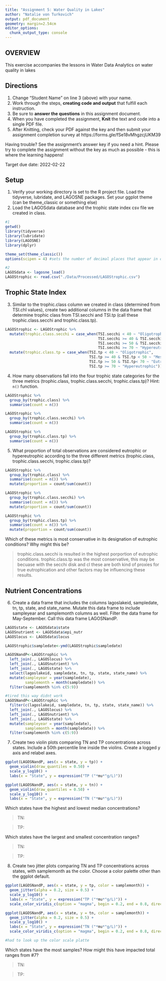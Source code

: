 ```yaml
---
title: "Assignment 5: Water Quality in Lakes"
author: "Natalie von Turkovich"
output: pdf_document
geometry: margin=2.54cm
editor_options: 
  chunk_output_type: console
---
```


## OVERVIEW

This exercise accompanies the lessons in Water Data Analytics on water quality in lakes

## Directions
1. Change "Student Name" on line 3 (above) with your name.
2. Work through the steps, **creating code and output** that fulfill each instruction.
3. Be sure to **answer the questions** in this assignment document.
4. When you have completed the assignment, **Knit** the text and code into a single PDF file.
5. After Knitting, check your PDF against the key and then submit your assignment completion survey at https://forms.gle/fSe18vMhgzcjUKM39

Having trouble? See the assignment's answer key if you need a hint. Please try to complete the assignment without the key as much as possible - this is where the learning happens!

Target due date: 2022-02-22

## Setup

1. Verify your working directory is set to the R project file. Load the tidyverse, lubridate, and LAGOSNE packages. Set your ggplot theme (can be theme_classic or something else)
2. Load the LAGOSdata database and the trophic state index csv file we created in class.

```r
#1
getwd()
library(tidyverse)
library(lubridate)
library(LAGOSNE)
library(dplyr)

theme_set(theme_classic())
options(scipen = 4) #sets the number of decimal places that appear in output

#2
LAGOSdata <- lagosne_load()
LAGOStrophic <- read.csv("./Data/Processed/LAGOStrophic.csv")

```

## Trophic State Index

3. Similar to the trophic.class column we created in class (determined from TSI.chl values), create two additional columns in the data frame that determine trophic class from TSI.secchi and TSI.tp (call these trophic.class.secchi and trophic.class.tp). 

```r
LAGOStrophic <- LAGOStrophic %>%
  mutate(trophic.class.secchi = case_when(TSI.secchi < 40 ~ "Oligotrophic",
                                          TSI.secchi >= 40 & TSI.secchi < 50 ~ "Mesotrophic",
                                          TSI.secchi >= 50 & TSI.secchi< 70 ~ "Eutrophic",
                                          TSI.secchi >= 70 ~ "Hypereutrophic")) %>% 
  mutate(trophic.class.tp = case_when(TSI.tp < 40 ~ "Oligotrophic",
                                      TSI.tp >= 40 & TSI.tp < 50 ~ "Mesotrophic",
                                      TSI.tp >= 50 & TSI.tp< 70 ~ "Eutrophic",
                                      TSI.tp >= 70 ~ "Hypereutrophic"))

```


4. How many observations fall into the four trophic state categories for the three metrics (trophic.class, trophic.class.secchi, trophic.class.tp)? Hint: `n()` function.

```r
LAGOStrophic %>%
  group_by(trophic.class) %>%
  summarise(count = n())

LAGOStrophic %>%
  group_by(trophic.class.secchi) %>%
  summarise(count = n())

LAGOStrophic %>%
  group_by(trophic.class.tp) %>%
  summarise(count = n())

```

5. What proportion of total observations are considered eutrophic or hypereutrophic according to the three different metrics (trophic.class, trophic.class.secchi, trophic.class.tp)?

```r
LAGOStrophic %>%
  group_by(trophic.class) %>%
  summarise(count = n()) %>%
  mutate(proportion = count/sum(count))

LAGOStrophic %>%
  group_by(trophic.class.secchi) %>%
  summarise(count = n()) %>%
  mutate(proportion = count/sum(count))

LAGOStrophic %>%
  group_by(trophic.class.tp) %>%
  summarise(count = n()) %>%
  mutate(proportion = count/sum(count))
```

Which of these metrics is most conservative in its designation of eutrophic conditions? Why might this be?

> trophic.class.secchi is resulted in the highest porportion of eutrophic conditions. trophic.class.tp was the most conservative, this may be becuase with the secchi disk and cl these are both kind of proxies for true eutrophication and other factors may be influencing these results. 


## Nutrient Concentrations

6. Create a data frame that includes the columns lagoslakeid, sampledate, tn, tp, state, and state_name. Mutate this data frame to include sampleyear and samplemonth columns as well. Filter the data frame for May-September. Call this data frame LAGOSNandP. 

```r
LAGOSstate <- LAGOSdata$state
LAGOSnutrient <- LAGOSdata$epi_nutr
LAGOSlocus <- LAGOSdata$locus

LAGOStrophic$sampledate<-ymd(LAGOStrophic$sampledate)

LAGOSNandP<-LAGOStrophic %>% 
  left_join(., LAGOSlocus) %>%
  left_join(., LAGOSnutrient) %>%
  left_join(., LAGOSstate) %>%
  select(lagoslakeid, sampledate, tn, tp, state, state_name) %>%
  mutate(sampleyear = year(sampledate),
         samplemonth = month(sampledate)) %>%
  filter(samplemonth %in% c(5:9))
```


```r
#tired this way didnt work
LAGOSNandP<-LAGOStrophic %>% 
  filter(c(lagoslakeid, sampledate, tn, tp, state, state_name)) %>%
  left_join(., LAGOSlocus) %>%
  left_join(., LAGOSnutrient) %>%
  left_join(., LAGOSstate) %>%
  mutate(sampleyear = year(sampledate),
         samplemonth = month(sampledate)) %>%
  filter(samplemonth %in% c(5:9))

```

7. Create two violin plots comparing TN and TP concentrations across states. Include a 50th percentile line inside the violins. Create a logged y axis and relabel axes.
```r
ggplot(LAGOSNandP, aes(x = state, y = tp)) +
  geom_violin(draw_quantiles = 0.50) +
  scale_y_log10() +
  labs(x = "State", y = expression("TP ("*mu*"g/L)"))

ggplot(LAGOSNandP, aes(x = state, y = tn)) +
  geom_violin(draw_quantiles = 0.50) +
  scale_y_log10() +
  labs(x = "State", y = expression("TN ("*mu*"g/L)"))
```

Which states have the highest and lowest median concentrations?

> TN:

> TP:

Which states have the largest and smallest concentration ranges?

> TN: 

> TP: 

8. Create two jitter plots comparing TN and TP concentrations across states, with samplemonth as the color. Choose a color palette other than the ggplot default.

```r
ggplot(LAGOSNandP, aes(x = state, y = tp, color = samplemonth)) +
  geom_jitter(alpha = 0.2, size = 0.5) +
  scale_y_log10() +
  labs(x = "State", y = expression("TP ("*mu*"g/L)")) +
  scale_color_viridis_c(option = "magma", begin = 0.2, end = 0.8, direction = -1)

ggplot(LAGOSNandP, aes(x = state, y = tn, color = samplemonth)) +
  geom_jitter(alpha = 0.2, size = 0.5) +
  scale_y_log10() +
  labs(x = "State", y = expression("TN ("*mu*"g/L)")) +
  scale_color_viridis_c(option = "magma", begin = 0.2, end = 0.8, direction = -1)

#had to look up the color scale platte

```

Which states have the most samples? How might this have impacted total ranges from #7?

> TN:

> TP: 




